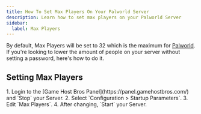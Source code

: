 ```yaml
---
title: How To Set Max Players On Your Palworld Server
description: Learn how to set max players on your Palworld Server
sidebar:
  label: Max Players
---
```


By default, Max Players will be set to 32 which is the maximum for [Palworld](https://www.gamehostbros.com/palworld-server-hosting/). If you're looking to lower the amount of people on your server without setting a password, here's how to do it.

## Setting Max Players

<Steps>
1. Login to the [Game Host Bros Panel](https://panel.gamehostbros.com/) and `Stop` your Server.
2. Select `Configuration > Startup Parameters`.
3. Edit `Max Players`.
4. After changing, `Start` your Server.
</Steps>

